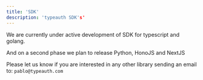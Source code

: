 ```yaml
---
title: 'SDK'
description: 'typeauth SDK's'
---
```


We are currently under active development of SDK for typescript and golang.

And on a second phase we plan to release Python, HonoJS and NextJS

Please let us know if you are interested in any other library sending an email to: `pablo@typeauth.com`
